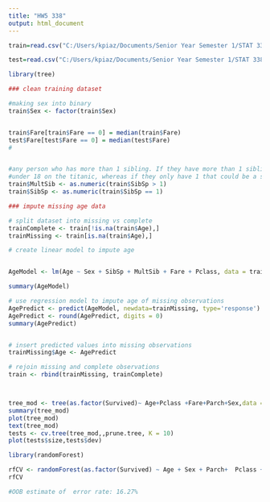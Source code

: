 ```yaml
---
title: "HW5 338"
output: html_document
---
```



```r

train=read.csv("C:/Users/kpiaz/Documents/Senior Year Semester 1/STAT 338/titanic/train.csv")

test=read.csv("C:/Users/kpiaz/Documents/Senior Year Semester 1/STAT 338/titanic/test.csv")

```



```r
library(tree)

### clean training dataset

#making sex into binary 
train$Sex <- factor(train$Sex)


train$Fare[train$Fare == 0] = median(train$Fare)
test$Fare[test$Fare == 0] = median(test$Fare)
#


#any person who has more than 1 sibling. If they have more than 1 sibling, they are likely to
#under 18 on the titanic, whereas if they only have 1 that could be a sibling or a spouse.
train$MultSib <- as.numeric(train$SibSp > 1)
train$SibSp <- as.numeric(train$SibSp == 1)

### impute missing age data

# split dataset into missing vs complete
trainComplete <- train[!is.na(train$Age),]
trainMissing <- train[is.na(train$Age),]

# create linear model to impute age


AgeModel <- lm(Age ~ Sex + SibSp + MultSib + Fare + Pclass, data = train)

summary(AgeModel)

# use regression model to impute age of missing observations
AgePredict <- predict(AgeModel, newdata=trainMissing, type='response')
AgePredict <- round(AgePredict, digits = 0)
summary(AgePredict)


# insert predicted values into missing observations
trainMissing$Age <- AgePredict

# rejoin missing and complete observations
train <- rbind(trainMissing, trainComplete)



tree_mod <- tree(as.factor(Survived)~ Age+Pclass +Fare+Parch+Sex,data = train)
summary(tree_mod)
plot(tree_mod)
text(tree_mod)
tests <- cv.tree(tree_mod,,prune.tree, K = 10)
plot(tests$size,tests$dev)


```


```r
library(randomForest)

rfCV <- randomForest(as.factor(Survived) ~ Age + Sex + Parch+  Pclass + Fare, data = train, method = "class")
rfCV

#OOB estimate of  error rate: 16.27%

```

